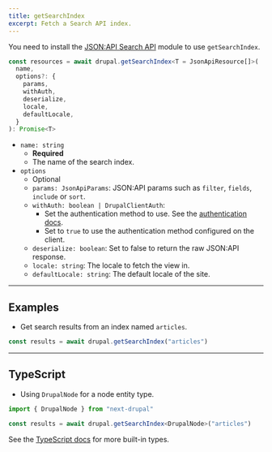 ```yaml
---
title: getSearchIndex
excerpt: Fetch a Search API index.
---
```


<Callout icon="⚠️">

You need to install the [JSON:API Search API](https://www.drupal.org/project/jsonapi_search_api) module to use `getSearchIndex`.

</Callout>

```ts
const resources = await drupal.getSearchIndex<T = JsonApiResource[]>(
  name,
  options?: {
    params,
    withAuth,
    deserialize,
    locale,
    defaultLocale,
  }
): Promise<T>
```

- `name: string`
  - **Required**
  - The name of the search index.
- `options`
  - Optional
  - `params: JsonApiParams`: JSON:API params such as `filter`, `fields`, `include` or `sort`.
  - `withAuth: boolean | DrupalClientAuth`:
    - Set the authentication method to use. See the [authentication docs](/docs/authentication).
    - Set to `true` to use the authentication method configured on the client.
  - `deserialize: boolean`: Set to false to return the raw JSON:API response.
  - `locale: string`: The locale to fetch the view in.
  - `defaultLocale: string`: The default locale of the site.

---

## Examples

- Get search results from an index named `articles`.

```ts
const results = await drupal.getSearchIndex("articles")
```

---

## TypeScript

- Using `DrupalNode` for a node entity type.

```ts
import { DrupalNode } from "next-drupal"

const results = await drupal.getSearchIndex<DrupalNode>("articles")
```

See the [TypeScript docs](/docs/typescript) for more built-in types.
